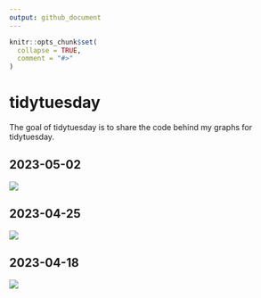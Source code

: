 ```yaml
---
output: github_document
---
```


<!-- README.md is generated from README.Rmd. Please edit that file -->

```r
knitr::opts_chunk$set(
  collapse = TRUE,
  comment = "#>"
)
```

# tidytuesday

<!-- badges: start -->
<!-- badges: end -->

The goal of tidytuesday is to share the code behind my graphs for tidytuesday.

## 2023-05-02

![](graph/2023_05_02.png)

## 2023-04-25

![](graph/2023_04_25.png)

## 2023-04-18

![](graph/2023_04_18.png)
